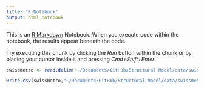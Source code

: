 ```yaml
---
title: "R Notebook"
output: html_notebook
---
```


This is an [R Markdown](http://rmarkdown.rstudio.com) Notebook. When you execute code within the notebook, the results appear beneath the code. 

Try executing this chunk by clicking the *Run* button within the chunk or by placing your cursor inside it and pressing *Cmd+Shift+Enter*. 

```r
swissmetro <- read.delim("~/Documents/GitHub/Structural-Model/data/swissmetro.dat")
```

```r
write.csv(swissmetro,"~/Documents/GitHub/Structural-Model/data/swissmetro.csv", row.names = FALSE)
```

